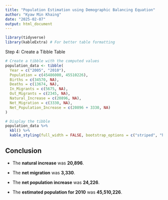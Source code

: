 ```yaml
---
title: "Population Estimation using Demographic Balancing Equation"
author: "Kyaw Min Khaing"
date: "2025-02-07"
output: html_document
---
```


```r
library(tidyverse)
library(kableExtra) # For better table formatting
```

Step 4: Create a Tibble Table

```r
# Create a tibble with the computed values
population_data <- tibble(
  Year = c("2005", "2010"),
  Population = c(45486000, 45510226),
  Births = c(34570, NA),
  Deaths = c(13674, NA),
  In_Migrants = c(5675, NA),
  Out_Migrants = c(2345, NA),
  Natural_Increase = c(20896, NA),
  Net_Migration = c(3330, NA),
  Net_Population_Increase = c(20896 + 3330, NA)
)

# Display the tibble
population_data %>%
  kbl() %>%
  kable_styling(full_width = FALSE, bootstrap_options = c("striped", "hover"))
```

## **Conclusion**

-   The **natural increase** was **20,896**.

-   The **net migration** was **3,330**.

-   The **net population increase** was **24,226**.

-   The **estimated population for 2010** was **45,510,226**.
